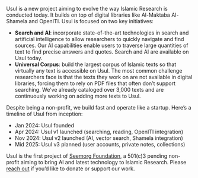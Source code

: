 Usul is a new project aiming to evolve the way Islamic Research is conducted today. It builds on top of digital libraries like Al-Maktaba Al-Shamela and OpenITI. Usul is focused on two key initiatives:

- **Search and AI**: incorporate state-of-the-art technologies in search and artificial intelligence to allow researchers to quickly navigate and find sources. Our AI capabilities enable users to traverse large quantities of text to find precise answers and quotes. Search and AI are available on Usul today.
- **Universal Corpus**: build the largest corpus of Islamic texts so that virtually any text is accessible on Usul. The most common challenge researchers face is that the texts they work on are not available in digital libraries, forcing them to rely on PDF files that often don’t support searching. We’ve already cataloged over 3,000 texts and are continuously working on adding more texts to Usul.

Despite being a non-profit, we build fast and operate like a startup. Here’s a timeline of Usul from inception:

- Jan 2024: Usul founded
- Apr 2024: Usul v1 launched (searching, reading, OpenITI integration)
- Nov 2024: Usul v2 launched (AI, vector search, Shamela integration)
- Mid 2025: Usul v3 planned (user accounts, private notes, collections)

Usul is the first project of <a href="https://digitalseem.org" target="_blank">Seemorg Foundation</a>, a 501(c)3 pending non-profit aiming to bring AI and latest technology to Islamic Research. Please <a href="mailto:contact@digitalseem.org" target="_blank">reach out</a> if you’d like to donate or support our work.
